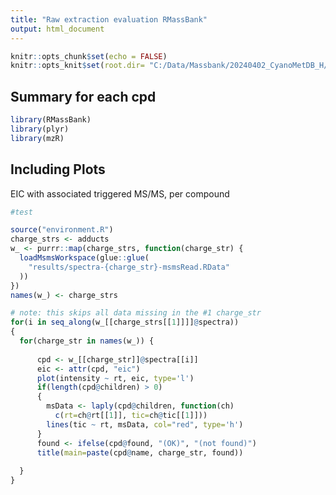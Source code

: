 ```yaml
---
title: "Raw extraction evaluation RMassBank"
output: html_document
---
```


```r
knitr::opts_chunk$set(echo = FALSE)
knitr::opts_knit$set(root.dir= "C:/Data/Massbank/20240402_CyanoMetDB_H/RMassBank-scripts-master")
```

## Summary for each cpd

```r


library(RMassBank)
library(plyr)
library(mzR)

```

## Including Plots

EIC with associated triggered MS/MS, per compound
```r
#test

source("environment.R")
charge_strs <- adducts
w_ <- purrr::map(charge_strs, function(charge_str) {
  loadMsmsWorkspace(glue::glue(
    "results/spectra-{charge_str}-msmsRead.RData"
  ))
})
names(w_) <- charge_strs

# note: this skips all data missing in the #1 charge_str
for(i in seq_along(w_[[charge_strs[[1]]]]@spectra))
{
  for(charge_str in names(w_)) {
    
      cpd <- w_[[charge_str]]@spectra[[i]]
      eic <- attr(cpd, "eic")
      plot(intensity ~ rt, eic, type='l')
      if(length(cpd@children) > 0)
      {
        msData <- laply(cpd@children, function(ch)
          c(rt=ch@rt[[1]], tic=ch@tic[[1]]))
        lines(tic ~ rt, msData, col="red", type='h')
      }
      found <- ifelse(cpd@found, "(OK)", "(not found)")
      title(main=paste(cpd@name, charge_str, found))
    
  }
}

```

